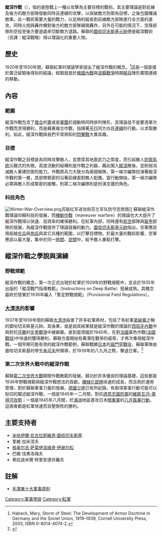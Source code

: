 {{refimprove|time=2018-12-09T16:45:56+00:00}}
{{軍事}}
'''縱深作戰'''（{{lang-en|Deep battle}}），指的是陸戰上一種以攻擊為主要目標的戰術。其主要理論是對前線及後方的敵方部隊發動同時且連續的攻擊，以突破敵方防禦為目標，之後包圍殲滅敵軍。此一戰術需要大量的戰力，以足夠的縱長對前線敵方部隊進行全方面的進攻，同時火炮與轟炸機對後方的敵方部隊展開轟炸，另外在可能的情況下，空降部隊則空投至後方要道處來切斷敵方退路。蘇聯的[[米哈伊爾·尼古拉耶維奇·圖哈切夫斯基|圖哈切夫斯基元帥]]便是縱深戰術（另譯：縱深戰略）得以理論化的重要人物。

== 歷史 ==
1920年至1930年間，蘇聯紅軍的理論學家提出了縱深作戰的概念。<ref> Habeck, Mary, Storm of Steel: The Development of Armor Doctrine in Germany and the Soviet Union, 1919–1939, Cornell University Press, 2003, ISBN 0-8014-4074-2.</ref>這是一個直接於廣泛經驗後得到的結論，經驗就是於[[俄國內戰|俄國內戰]]與[[波蘇戰爭|波蘇戰爭]]時期[[騎兵|騎兵]]陣形廣闊連綿的移動。

== 內容 ==

=== 範圍 ===
縱深作戰包含了[[複合|複合]]的[[军_(编制单位)|軍]]或是[[軍團|軍團]]於調動時同時排列陣形，其理論並不是要憑單次作戰而求得勝利，而是藉著複合作戰，指揮著[[平行|平行]]同方向且[[連續|連續]]的行動，以求取勝利。如此，縱深作戰與我們平常熟知的[[閃擊戰|閃擊戰]]大異其趣。

=== 目標 ===
縱深作戰之目標是為同時攻擊敵人，並貫穿其地面武力之厚度，而引起敵人[[防禦|防禦]][[系統|系統]]災難式的失敗。高度流動的結構則是作戰之利器，藉此闖入[[縱深|縱深]]敵後，並削弱消滅敵人重建防禦的能力。作戰將兵力大致分為兩個梯隊，第一梯次編隊扮演著縱深作戰的第一層，其部隊緊密的沿著前線面對敵人配置。當行動開始，第一梯次編隊必需與敵人形成緊密的接觸，則第二梯次編隊則是扮演支援的角色。

=== 科技角色 ===
[[File:Winter-War-Overview.png|thumb]]苏联红军进攻和芬兰军队防守态势图]]
蘇聯縱深作戰理論仰賴科技的發展，而[[機動作戰|機動作戰]]（maneuver warfare）的理論也大大提升了縱深作戰得以快速、高效率的確保勝利。在紅軍內部，同時還有[[航空|航空]]部隊與[[裝甲|裝甲]]部隊的發展，為縱深作戰提供了理論發展的動力。[[圖哈切夫斯基|圖哈切夫斯基]][[元帥|元帥]]指出，空軍應該用超越[[步兵|步兵]]與[[炮兵|炮兵]]與其它兵種的範圍，以打擊目標物。於最大量的戰術影響，空軍應該以最大量，集中於同一[[時間|時間]]、[[空間|空間]]中，給予敵人重點打擊。

== 縱深作戰之學說與演練 ==

=== 野戰規範 ===
縱深作戰的概念，第一次正式出現於紅軍於1929年的野戰規範中，並且於1935年出版的「縱深戰鬥指導教範」（Instructions on Deep Battle）發展成熟。其概念最終於陸軍於1936年編入「暫定野戰規範」（Provisional Field Regulations）。

=== [[大清洗|大清洗]]的影響 ===
1937年至1939年間的蘇聯[[大清洗|大清洗]]殺害了許多紅軍將材，包括了有紅軍[[拿破崙|拿破崙]]之稱的圖哈切夫斯基元帥。其後果，或是說其結果就是縱深作戰的理論於[[西班牙內戰|西班牙內戰]]中與對抗[[芬蘭|芬蘭]]的[[冬季戰爭|冬季戰爭]]中被摒棄。直到當德國於1940年，在對[[法國|法國]]黃色作戰([[法國戰役|法國戰役]])中快速的獲得勝利，蘇聯方面開始有著潛在戰爭的威脅，才再次重視縱深作戰。一個早期可能有效的縱深作戰範例，蘇聯戰勝[[日本|日本]]的[[諾門罕戰役|諾門罕戰役]]，蘇聯軍隊由圖哈切夫斯基的學生[[朱可夫|朱可夫]]所領導，於1939年的八九月之際，擊退日軍。<ref>{{cite book |last = Jorgensen
|first = Christer |title=Tank Warfare:The Illustrated History of the Tank at War 1914-2000|trans_title=戰車戰──戰車的戰術運用與經典戰役|publisher =Argun|year=2007|isbn =9789578320802}}</ref>

=== 第二次世界大戰中的縱深作戰 ===
蘇聯[[第二次世界大戰|第二次世界大戰]]期間作戰教範的發展，歸功於許多優良的理論基礎，這些都是1936年野戰規範與縱深作戰想法的貢獻。[[機械化部隊|機械化部隊]]快速的成長，而且熟於運用管理，對於蘇聯軍事力量的發展，[[德國|德國]][[少將|少將]]{{le|梅萊亭|Friedrich von Mellenthin}}已有所紀錄。有兩項軍事行動可能可以貼切的闡述縱深作戰，一個是1945年一二月間，對抗[[德意志國防軍|德意志國防軍]]的[[維斯瓦河-奧得河攻勢|維斯瓦河-奧得河攻勢]]；一個是1945年八月間，於[[滿洲|滿洲]]地區進攻日本[[關東軍|關東軍]]的[[八月風暴行動|八月風暴行動]]。這兩者都是紅軍快速而且壓倒性的勝利。

== 主要支持者 ==

* [[米哈伊爾·尼古拉耶維奇·圖哈切夫斯基|米哈伊爾·尼古拉耶維奇·圖哈切夫斯基]]
* 里維·加米涅夫
* [[格奥尔吉·萨莫伊洛维奇·伊谢尔松|格奥尔吉·萨莫伊洛维奇·伊谢尔松]]
* 巴維·伐弗洛梅夫
* 弗拉迪米爾·特里安達伏羅夫

== 註解 ==
<references/>
*[[毛澤東十大軍事原則|毛澤東十大軍事原則]]
[[Category:軍事學說|Category:軍事學說]]
[[Category:紅軍|Category:紅軍]]